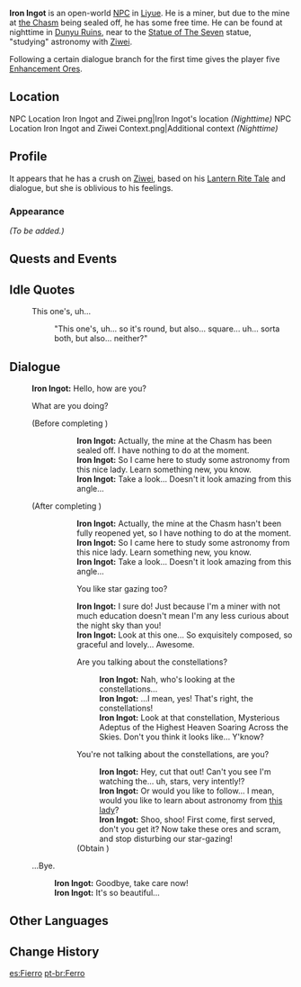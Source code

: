 {{Meta
<!-- REMOVE THIS TEMPLATE AFTER ADDING MISSING INFO -->
|missing_NPC_profile  = yes
}}
{{Stub|verify dialogue condition for his line about The Chasm}}
{{Character Infobox
|type             = Open-World NPC
|image            = NPC Iron Ingot.png
|region           = Liyue
|location         = Liyue
|title            = Miner
|dialoguereward   = {{Card|Enhancement Ore|5}}
}}
'''Iron Ingot''' is an open-world [[NPC]] in [[Liyue]]. He is a miner, but due to the mine at [[The Chasm (Area)|the Chasm]] being sealed off, he has some free time. He can be found at nighttime in [[Dunyu Ruins]], near to the [[Statue of The Seven]] statue, "studying" astronomy with [[Ziwei]].

Following a certain dialogue branch for the first time gives the player five [[Enhancement Ore]]s.

==Location==
<gallery>
NPC Location Iron Ingot and Ziwei.png|Iron Ingot's location ''(Nighttime)''
NPC Location Iron Ingot and Ziwei Context.png|Additional context ''(Nighttime)''
</gallery>

==Profile==
It appears that he has a crush on [[Ziwei]], based on his [[Lantern Rite Tales/Iron Ingot Meets Ziwei|Lantern Rite Tale]] and dialogue, but she is oblivious to his feelings.

===Appearance===
''(To be added.)''

==Quests and Events==
{{Quests and Events}}

==Idle Quotes==
{{Dialogue Start}}
:{{DIcon|Idle}} This one's, uh...
::{{A|VO Iron Ingot 01.ogg}} "This one's, uh... so it's round, but also... square... uh... sorta both, but also... neither?"
{{Dialogue End}}

==Dialogue==
{{Dialogue Start}}
:'''Iron Ingot:''' Hello, how are you?
:{{DIcon}} What are you doing?
:;(Before completing {{cx}})
:::'''Iron Ingot:''' Actually, the mine at the Chasm has been sealed off. I have nothing to do at the moment.
:::'''Iron Ingot:''' So I came here to study some astronomy from this nice lady. Learn something new, you know.
:::'''Iron Ingot:''' Take a look... Doesn't it look amazing from this angle...
:;(After completing {{cx}})
:::'''Iron Ingot:''' Actually, the mine at the Chasm hasn't been fully reopened yet, so I have nothing to do at the moment.
:::'''Iron Ingot:''' So I came here to study some astronomy from this nice lady. Learn something new, you know.
:::'''Iron Ingot:''' Take a look... Doesn't it look amazing from this angle...
:::{{DIcon}} You like star gazing too?
:::'''Iron Ingot:''' I sure do! Just because I'm a miner with not much education doesn't mean I'm any less curious about the night sky than you!
:::'''Iron Ingot:''' Look at this one... So exquisitely composed, so graceful and lovely... Awesome.
:::{{DIcon}} Are you talking about the constellations?
::::'''Iron Ingot:''' Nah, who's looking at the constellations...
::::'''Iron Ingot:''' ...I mean, yes! That's right, the constellations!
::::'''Iron Ingot:''' Look at that constellation, Mysterious Adeptus of the Highest Heaven Soaring Across the Skies. Don't you think it looks like... Y'know?
:::{{DIcon|Reward}} You're not talking about the constellations, are you?
::::'''Iron Ingot:''' Hey, cut that out! Can't you see I'm watching the... uh, stars, very intently!?
::::'''Iron Ingot:''' Or would you like to follow... I mean, would you like to learn about astronomy from [[Ziwei|this lady]]?
::::'''Iron Ingot:''' Shoo, shoo! First come, first served, don't you get it? Now take these ores and scram, and stop disturbing our star-gazing!
:::;(Obtain {{Item|Enhancement Ore|20|x=5}})
:{{DIcon}} ...Bye.
::'''Iron Ingot:''' Goodbye, take care now!
::'''Iron Ingot:''' It's so beautiful...
{{Dialogue End}}

==Other Languages==
{{Other Languages
|en      = Iron Ingot
|zhs     = 铁块儿
|zhs_rm  = Tiě Kuài'er
|zht     = 鐵塊兒
|zht_rm  = Tiě Kuài'ér
|zh_tl   = Iron Chunk
|ja      = 鉄塊
|ja_rm   = Tekkai{{Assumed}}
|ja_tl   = Iron Chunk
|ko      = {{tt|철|鐵}}괘아
|ko_rm   = Cheolgwae-a
|ko_tl   = Iron Chunk Guy
|es      = Fierro
|es_tl   = Iron
|es_note = {{es|Fierro}} is a colloquial term used instead of {{es|hierro}} to refer to the metal known as iron, but is also commonly used to refer to an object made from said metal, such as a branding iron.
|fr      = Chunkie
|fr_tl   = Chunky
|ru      = Железный Куай
|ru_tl   = Iron Kuai
|th      = Iron Ingot
|vi      = Iron Ingot
|de      = Klotz
|de_tl   = Chunk
|id      = Iron Ingot
|pt      = Ferro
|pt_tl   = Iron
|tr      = Külçe Demir
|tr_tl   = 
|it      = Ferruccio
|it_tl   = Ferruccio
}}

==Change History==
{{Change History|1.0}}
<!--
==References==
{{Reflist}}
-->

[[es:Fierro]]
[[pt-br:Ferro]]